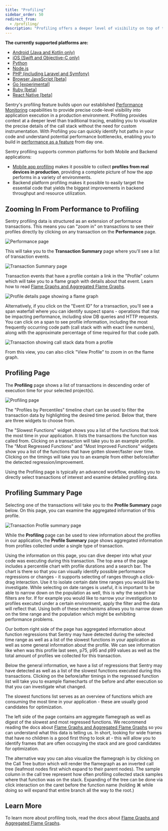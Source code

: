 ```yaml
---
title: "Profiling"
sidebar_order: 50
redirect_from:
  - /profiling/
description: "Profiling offers a deeper level of visibility on top of traditional tracing, removing the need for custom instrumentation and enabling precise code-level visibility into your application in a production environment."
---
```


<Note>

**The currently supported platforms are:**

- [Android (Java and Kotlin only)](/platforms/android/profiling/)
- [iOS (Swift and Objective-C only)](/platforms/apple/profiling/)
- [Python](/platforms/python/profiling/)
- [Node.js](/platforms/node/profiling/)
- [PHP (including Laravel and Symfony)](/platforms/php/profiling/)
- [Browser JavaScript [beta]](/platforms/javascript/profiling/)
- [Go [experimental]](/platforms/go/profiling/)
- [Ruby [beta]](/platforms/ruby/profiling/)
- [React Native [beta]](/platforms/react-native/profiling/)

</Note>

Sentry's profiling feature builds upon our established [Performance Monitoring](/product/performance) capabilities to provide precise code-level visibility into application execution in a production environment. Profiling provides context at a deeper level than traditional tracing, enabling you to visualize the precise details of the call stack without the need for custom instrumentation. With Profiilng you can quickly identify hot paths in your code and understand potential performance bottlenecks, enabling you to build in [performance as a feature](https://blog.codinghorror.com/performance-is-a-feature/) from day one.

Sentry profiling supports common platforms for both Mobile and Backend applications:

- [Mobile app profiling](/product/profiling/mobile-app-profiling/) makes it possible to collect **profiles from real devices in production**, providing a complete picture of how the app performs in a variety of environments.
- Backend platform profiling makes it possible to easily target the essential code that yields the biggest improvements in backend throughput and resource utilization.

## Zooming In From Performance to Profiling

Sentry profiling data is structured as an extension of performance transactions. This means you can "zoom in" on transactions to see their profiles directly by clicking on any transaction on the **Performance** page.

![Performance page](performance-page.png)

This will take you to the **Transaction Summary** page where you'll see a list of transaction events.

![Transaction Summary page](transaction-summary-page.png)

Transaction events that have a profile contain a link in the "Profile" column which will take you to a flame graph with details about that event. Learn how to read [Flame Graphs and Aggregated Flame Graphs](/product/profiling/flame-charts-graphs).

![Profile details page showing a flame graph](profile-details-flame-chart.png)

Alternatively, if you click on the "Event ID" for a transaction, you'll see a span waterfall where you can identify suspect spans - operations that may be impacting performance, including slow DB queries and HTTP requests. You can click on a span to see profile information, including the most frequently occurring code path (call stack with with exact line numbers), along with the approximate percentage of time required for that code path.

![Transaction showing call stack data from a profile](call-stack-transaction.png)

From this view, you can also click "View Profile" to zoom in on the flame graph.

## Profiling Page

The **Profiling** page shows a list of transactions in descending order of execution time for your selected project(s).

![Profiling page](profiling-page-view.png)

The "Profiles by Percentiles" timeline chart can be used to filter the transaction data by highlighting the desired time period. Below that, there are three widgets to choose from.

The "Slowest Functions" widget shows you a list of the functions that took the most time in your application. It lists the transactions the function was called from. Clicking on a transaction will take you to an example profile. The "Most Regressed Functions" and "Most Improved Functions" widgets show you a list of the functions that have gotten slower/faster over time. Clicking on the timings will take you to an example from either before/after the detected regression/improvement.

Using the Profiling page is typically an advanced workflow, enabling you to directly select transactions of interest and examine detailed profiling data.

## Profiling Summary Page

Selecting one of the transactions will take you to the **Profile Summary** page below. On this page, you can examine the aggregated information of this profile.

![Transaction Profile summary page](new-transaction-profile-view.png)

While the **Profiling** page can be used to view information about the profiles in our application, the **Profile Summary** page shows aggregated information from profiles collected under a single type of transaction.

Using the information on this page, you can dive deeper into what your code was executing during this transaction. The top area of the page includes a percentile chart with profile durations and a search bar. The chart is there so that you can visually identify possible performance regressions or changes - it supports selecting of ranges through a click-drag interaction. Use it to isolate certain date time ranges you would like to investigate. While selecting on date ranges is useful, it is important to be able to narrow down on the population as well, this is why the search bar filters are for. If for example you would like to narrow your investigation to profiles executed under a certain environment, apply the filter and the data will reflect that. Using both of these mechanisms allows you to narrow down on the time range and the population which might be exhibiting performance problems.

Our bottom right side of the page has aggregated information about function regressions that Sentry may have detected during the selected time range as well as a list of the slowest functions in your application as well as some general information about the profile. We can see information like when was this profile last seen, p75, p95 and p99 values as well as the total amount of profiles we collected for this transaction.

Below the general information, we have a list of regressions that Sentry may have detected as well as a list of the slowest functions executed during this transactions.
Clicking on the before/after timings in the regressed function list will take you to example flamecharts of the before and after execution so that you can investigate what changed.

The slowest functions list serves as an overview of functions which are consuming the most time in your application - these are usually good candidates for optimization.

The left side of the page contains am aggregate flamegraph as well as digest of the slowest and most regressed functions. We recommend reading the docs about [Flame Graphs and Aggregated Flame Graphs](/product/profiling/flame-charts-graphs) so you can understand what this data is telling us. In short, looking for wide frames that have no children is a good first thing to look at - this will allow you to identify frames that are often occupying the stack and are good candidates for optimization.

The alternative way you can also visualize the flamegraph is by clicking on the Call Tree button which will render the flamegraph as an inverted call tree (leafmost nodes first which expand to their parent nodes). The sample column in the call tree represent how often profiling collected stack samples where that function was on the stack. Expanding of the tree can be done via click interaction on the caret before the function name (holding ⌘ while doing so will expand that entire branch all the way to the root.)

## Learn More

To learn more about profiling tools, read the docs about [Flame Graphs and Aggregated Flame Graphs](/product/profiling/flame-charts-graphs).

<PageGrid />
